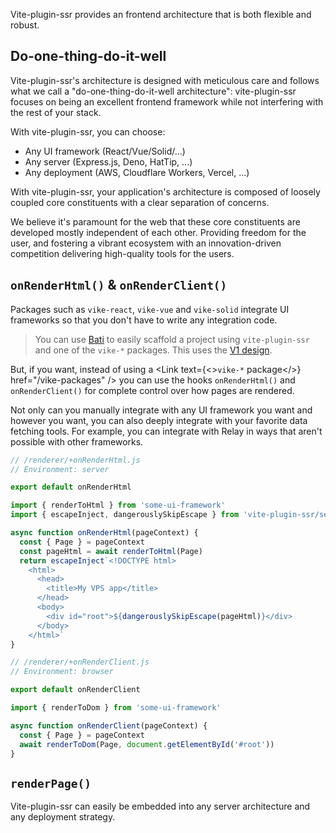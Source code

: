 
Vite-plugin-ssr provides an frontend architecture that is both flexible and robust.

## Do-one-thing-do-it-well

Vite-plugin-ssr's architecture is designed with meticulous care and follows what we call a "do-one-thing-do-it-well architecture": vite-plugin-ssr focuses on being an excellent frontend framework while not interfering with the rest of your stack.

With vite-plugin-ssr, you can choose:
 - Any UI framework (React/Vue/Solid/...)
 - Any server (Express.js, Deno, HatTip, ...)
 - Any deployment (AWS, Cloudflare Workers, Vercel, ...)

With vite-plugin-ssr, your application's architecture is composed of loosely coupled core constituents with a clear separation of concerns.

We believe it's paramount for the web that these core constituents are developed mostly independent of each other. Providing freedom for the user, and fostering a vibrant ecosystem with an innovation-driven competition delivering high-quality tools for the users.


## `onRenderHtml()` & `onRenderClient()`

Packages such as `vike-react`, `vike-vue` and `vike-solid` integrate UI frameworks so that you don't have to write any integration code.

> You can use [Bati](https://batijs.github.io/) to easily scaffold a project using `vite-plugin-ssr` and one of the
> `vike-*` packages. This uses the [V1 design](/migration/v1-design).

But, if you want, instead of using a <Link text={<><code>vike-*</code> package</>} href="/vike-packages" /> you can use the hooks `onRenderHtml()` and `onRenderClient()` for complete control over how pages are rendered.

Not only can you manually integrate with any UI framework you want and however you want, you can also deeply integrate with your favorite data fetching tools. For example, you can integrate with Relay in ways that aren't possible with other frameworks.

```js
// /renderer/+onRenderHtml.js
// Environment: server

export default onRenderHtml

import { renderToHtml } from 'some-ui-framework'
import { escapeInject, dangerouslySkipEscape } from 'vite-plugin-ssr/server'

async function onRenderHtml(pageContext) {
  const { Page } = pageContext
  const pageHtml = await renderToHtml(Page)
  return escapeInject`<!DOCTYPE html>
    <html>
      <head>
        <title>My VPS app</title>
      </head>
      <body>
        <div id="root">${dangerouslySkipEscape(pageHtml)}</div>
      </body>
    </html>`
}
```

```js
// /renderer/+onRenderClient.js
// Environment: browser

export default onRenderClient

import { renderToDom } from 'some-ui-framework'

async function onRenderClient(pageContext) {
  const { Page } = pageContext
  await renderToDom(Page, document.getElementById('#root'))
}
```


## `renderPage()`

<JustAMiddleware />

Vite-plugin-ssr can easily be embedded into any server architecture and any deployment strategy.
